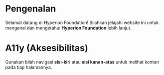 # Pengenalan
Selamat datang di Hyperion Foundation! Silahkan jelajahi website ini untuk mengenal dan mengetahui **Hyperion Foundation** lebih lanjut.

# A11y (Aksesibilitas)
Gunakan bilah navigasi **sisi-kiri** atau **sisi kanan-atas** untuk melihat konten pada tiap halamannya.